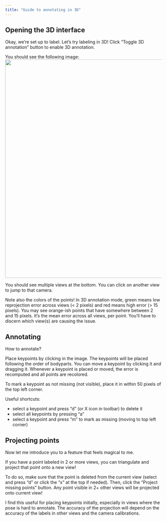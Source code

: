 ```yaml
---
title: "Guide to annotating in 3D"
---
```


## Opening the 3D interface
Okay, we're set up to label. Let's try labeling in 3D! 
Click "Toggle 3D annotation" button to enable 3D annotation. 

You should see the following image:
![](images/tutorial_anipose/anipose_import_example_3d.png){width=700 fig-alt="What the dataset should look like labeled in 3D"}

You should see multiple views at the bottom. You can click on another view to jump to that camera.

Note also the colors of the points! In 3D annotation mode, green means low reprojection error across views (< 2 pixels) and red means high error (> 15 pixels). You may see orange-ish points that have somewhere between 2 and 15 pixels. It's the mean error across all views, per point. You'll have to discern which view(s) are causing the issue.

## Annotating

How to annotate?

Place keypoints by clicking in the image. The keypoints will be placed following the order of bodyparts.
You can move a keypoint by clicking it and dragging it. Whenever a keypoint is placed or moved, the error is recomputed and all points are recolored.

To mark a keypoint as not missing (not visible), place it in within 50 pixels of the top left corner. 

Useful shortcuts:

- select a keypoint and press "d" (or X icon in toolbar) to delete it
- select all keypoints by pressing "a"
- select a keypoint and press "m" to mark as missing (moving to top left corner)

## Projecting points

Now let me introduce you to a feature that feels magical to me. 

If you have a point labeled in 2 or more views, you can triangulate and project that point onto a new view!

To do so, make sure that the point is deleted from the current view (select and press "d" or click the "x" at the top if needed). Then, click the "Project missing points" button. Any point visible in 2+ other views will be projected onto current view!

I find this useful for placing keypoints initially, especially in views where the pose is hard to annotate. The accuracy of the projection will depend on the accuracy of the labels in other views and the camera calibrations. 
